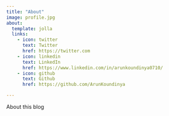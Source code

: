```yaml
---
title: "About"
image: profile.jpg
about:
  template: jolla
  links:
    - icon: twitter
      text: Twitter
      href: https://twitter.com
    - icon: linkedin
      text: LinkedIn
      href: https://www.linkedin.com/in/arunkoundinya0710/
    - icon: github
      text: Github
      href: https://github.com/ArunKoundinya

---
```


About this blog
